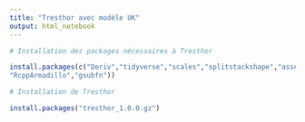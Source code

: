 ```yaml
---
title: "Tresthor avec modèle UK"
output: html_notebook
---
```




```r
# Installation des packages nécessaires à Tresthor

install.packages(c("Deriv","tidyverse","scales","splitstackshape","assertthat","Matrix","cointReg","Rcpp",
"RcppArmadillo","gsubfn"))
```


```r
# Installation de Tresthor

install.packages("tresthor_1.0.0.gz")
```


